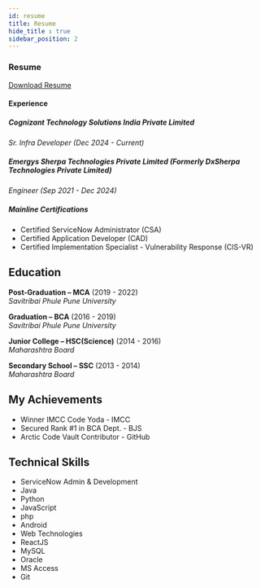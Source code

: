 ```yaml
---
id: resume
title: Resume
hide_title : true
sidebar_position: 2
---
```


### Resume
[Download Resume](https://kaustubhk24.netlify.app/Downloads/Kaustubh-Kulkarni.pdf)

#### Experience

##### Cognizant Technology Solutions India Private Limited   
_Sr. Infra Developer (Dec 2024 - Current)_

##### Emergys Sherpa Technologies Private Limited (Formerly DxSherpa Technologies Private Limited)   
_Engineer (Sep 2021 - Dec 2024)_


##### Mainline Certifications

- Certified ServiceNow Administrator (CSA)
- Certified Application Developer (CAD)
- Certified Implementation Specialist - Vulnerability Response (CIS-VR)



## Education

**Post-Graduation – MCA** (2019 - 2022)  
_Savitribai Phule Pune University_

**Graduation – BCA** (2016 - 2019)  
_Savitribai Phule Pune University_

**Junior College – HSC(Science)** (2014 - 2016)  
_Maharashtra Board_

**Secondary School – SSC** (2013 - 2014)  
_Maharashtra Board_



## My Achievements 

*   Winner IMCC Code Yoda - IMCC
*   Secured Rank #1 in BCA Dept. - BJS
*   Arctic Code Vault Contributor - GitHub



## Technical Skills

* ServiceNow Admin & Development
* Java
* Python
* JavaScript
* php
* Android
* Web Technologies
* ReactJS 
* MySQL
* Oracle
* MS Access
* Git




